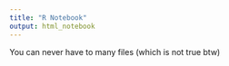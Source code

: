 ---
title: "R Notebook"
output: html_notebook
---
You can never have to many files (which is not true btw)